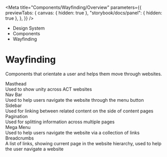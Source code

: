 
<Meta
	title="Components/Wayfinding/Overview"
	parameters={{
		previewTabs: {
			canvas: { hidden: true },
			"storybook/docs/panel": { hidden: true },
		},
	}}
/>

<div className="act-docs-container">
	<Masthead />
	<main className="act-body">
		<div className="act-flex act-flex-light-purple">
			<div className="act-flex__container act-flex__container-padding-trim">
				<div className="act-flex__grid">
					<div className="act-flex__row">
						<div className="act-col__cw-12">
							<div className="act-box">
								<div className="act-breadcrumbs">
									<ul className="act-breadcrumbs__container">
										<li className="act-breadcrumbs__crumb act-h6">
											<LinkTo className="act-breadcrumbs__crumb__link" kind="about-about--page">
												Design System <z className="fa-solid fa-angle-right"></z>
											</LinkTo>
										</li>
										<li className="act-breadcrumbs__crumb act-h6">
											<LinkTo className="act-breadcrumbs__crumb__link" kind="components-overview--page">
												Components <z className="fa-solid fa-angle-right"></z>
											</LinkTo>
										</li>
										<li className="act-breadcrumbs__crumb act-h6">
											<LinkTo className="act-breadcrumbs__crumb__link" kind="components-wayfinding-overview--page">
												Wayfinding <z className="fa-solid fa-angle-right"></z>
											</LinkTo>
										</li>
									</ul>
								</div>
								<h1>Wayfinding</h1>
								<p>Components that orientate a user and helps them move through websites.</p>
							</div>
						</div>
					</div>
				</div>
			</div>
		</div>
		<div className="act-flex">
			<div className="act-flex__container">
				<div className="act-flex__grid">
					<div className="act-flex__row">
						<div className="act-col__cw-12">
							<div className="act-box">
								<div className="act-card-grid">
									<LinkTo className="act-card act-card__primary act-card__feature--icon" kind="components-wayfinding-masthead--masthead">
										<div class="act-card__container">
											<div class="act-card__content">
												<div class="act-card__icon">
													<z class="fa-solid fa-landmark-flag"></z>
												</div>
												<div class="act-card__title">Masthead</div>
												<div class="act-card__description">Used to show unity across ACT websites</div>
												<div class="act-card__cta">
													<z class="fa-solid fa-arrow-right"></z>
												</div>
											</div>
										</div>
									</LinkTo>
									<LinkTo className="act-card act-card__primary act-card__feature--icon" kind="components-wayfinding-nav-bar--nav-bar">
										<div class="act-card__container">
											<div class="act-card__content">
												<div class="act-card__icon">
													<z class="fa-solid fa-diamond-turn-right"></z>
												</div>
												<div class="act-card__title">Nav Bar</div>
												<div class="act-card__description">Used to help users navigate the website through the menu button</div>
												<div class="act-card__cta">
													<z class="fa-solid fa-arrow-right"></z>
												</div>
											</div>
										</div>
									</LinkTo>
									<LinkTo className="act-card act-card__primary act-card__feature--icon" kind="components-wayfinding-sidebar--sidebar">
										<div class="act-card__container">
											<div class="act-card__content">
												<div class="act-card__icon">
													<z class="fa-solid fa-bars"></z>
												</div>
												<div class="act-card__title">Sidebar</div>
												<div class="act-card__description">Used for linking between related content on the side of content pages</div>
												<div class="act-card__cta">
													<z class="fa-solid fa-arrow-right"></z>
												</div>
											</div>
										</div>
									</LinkTo>
									<LinkTo className="act-card act-card__primary act-card__feature--icon" kind="components-wayfinding-mega-menu--mega-menu">
										<div class="act-card__container">
											<div class="act-card__content">
												<div class="act-card__icon">
													<z class="fa-solid fa-ellipsis"></z>
												</div>
												<div class="act-card__title">Pagination</div>
												<div class="act-card__description">Used for splitting information across multiple pages</div>
												<div class="act-card__cta">
													<z class="fa-solid fa-arrow-right"></z>
												</div>
											</div>
										</div>
									</LinkTo>
									<LinkTo className="act-card act-card__primary act-card__feature--icon" kind="components-wayfinding-mega-menu--mega-menu">
										<div class="act-card__container">
											<div class="act-card__content">
												<div class="act-card__icon">
													<z class="fa-solid fa-table-list"></z>
												</div>
												<div class="act-card__title">Mega Menu</div>
												<div class="act-card__description">Used to help users navigate the website via a collection of links</div>
												<div class="act-card__cta">
													<z class="fa-solid fa-arrow-right"></z>
												</div>
											</div>
										</div>
									</LinkTo>
									<LinkTo className="act-card act-card__primary act-card__feature--icon" kind="components-wayfinding-breadcrumbs--breadcrumbs">
										<div class="act-card__container">
											<div class="act-card__content">
												<div class="act-card__icon">
													<z class="fa-solid fa-bread-slice"></z>
												</div>
												<div class="act-card__title">Breadcrumbs</div>
												<div class="act-card__description">A list of links, showing current page in the website hierarchy, used to help the user navigate a website</div>
												<div class="act-card__cta">
													<z class="fa-solid fa-arrow-right"></z>
												</div>
											</div>
										</div>
									</LinkTo>
								</div>
							</div>
						</div>
					</div>
				</div>
			</div>
		</div>
	</main>
	<footer className="act-footer">
		<AoC />
		<Footer />
	</footer>
</div>
